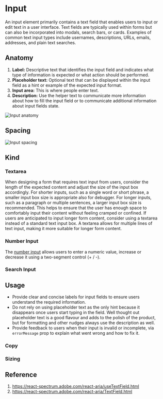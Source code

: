 

<Meta of={InputStories} />


# Input

An input element primarily contains a text field that enables users to input or edit text in a user interface.
Text fields are typically used within forms but can also be incorporated into modals, search bars, or cards. Examples of common text input types include usernames, descriptions, URLs, emails, addresses, and plain text searches.

<Canvas of={InputStories.InputStory} />

## Anatomy

1. **Label:** Descriptive text that identifies the input field and indicates what type of information is expected or what action should be performed.
2. **Placeholder text:** Optional text that can be displayed within the input field as a hint or example of the expected input format.
3. **Input area:** This is where people enter text.
4. **Description:** Use the helper text to communicate more information about how to fill the input field or to communicate additional information about input fields state.

![Input anatomy](./docs/input-anatomy.png)

## Spacing

![Input spacing](./docs/input-spacing.png)


## Kind

### Textarea
When designing a form that requires text input from users, consider the length of the expected content and adjust the size of the input box accordingly. For shorter inputs, such as a single word or short phrase, a smaller input box size is appropriate also for debugger. For longer inputs, such as a paragraph or multiple sentences, a larger input box size is recommended. This helps to ensure that the user has enough space to comfortably input their content without feeling cramped or confined. If users are anticipated to input longer form content, consider using a textarea instead of a standard text input box. A textarea allows for multiple lines of text input, making it more suitable for longer form content.

<Canvas of={InputStories.InputTextareaStory} />

### Number Input
The [number input](https://design-system.appsmith.com/?path=/docs/design-system-input-numberinput--docs) allows users to enter a numeric value, increase or decrease it using a two-segment control (+ / -).

<Canvas of={NumberInputStories.NumberInputStory} />

### Search Input
<Canvas of={SearchInputStories.SearchInputStory} />

## Usage
- Provide clear and concise labels for input fields to ensure users understand the required information.
- Do not rely on using placeholder text as the only hint because it disappears once users start typing in the field. Well thought out placeholder text is a good flavour and adds to the polish of the product, but for formatting and other nudges always use the description as well.
- Provide feedback to users when their input is invalid or incomplete, via `errorMessage` prop to explain what went wrong and how to fix it.

### Copy

### Sizing

## Reference

1. https://react-spectrum.adobe.com/react-aria/useTextField.html
2. https://react-spectrum.adobe.com/react-aria/TextField.html
